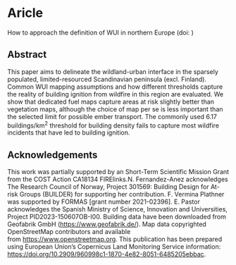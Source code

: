 # Aricle

How to approach the definition of WUI in northern Europe (doi: )

## Abstract {.unnumbered}

This paper aims to delineate the wildland-urban interface in the sparsely populated, limited-resourced Scandinavian peninsula (excl. Finland). Common WUI mapping assumptions and how different thresholds capture the reality of building ignition from wildfire in this region are evaluated. We show that dedicated fuel maps capture areas at risk slightly better than vegetation maps, although the choice of map per se is less important than the selected limit for possible ember transport. The commonly used 6.17 buildings/km^2^ threshold for building density fails to capture most wildfire incidents that have led to building ignition.

## Acknowledgements {.unnumbered}

This work was partially supported by an Short-Term Scientific Mission Grant from the COST Action CA18134 FIRElinks.N. Fernandez-Anez acknowledges The Research Council of Norway, Project 301569: Building Design for At-risk Groups (BUILDER) for supporting her contribution. F. Vermina Plathner was supported by FORMAS \[grant number 2021-02396\]. E. Pastor acknowledges the Spanish Ministry of Science, Innovation and Universities, Project PID2023-150607OB-I00. Building data have been downloaded from Geofabrik GmbH (<https://www.geofabrik.de/>). Map data copyrighted OpenStreetMap contributors and available from [https://www.openstreetmap.org](https://www.openstreetmap.org/). This publication has been prepared using European Union's Copernicus Land Monitoring Service information: <https://doi.org/10.2909/960998c1-1870-4e82-8051-6485205ebbac>.

